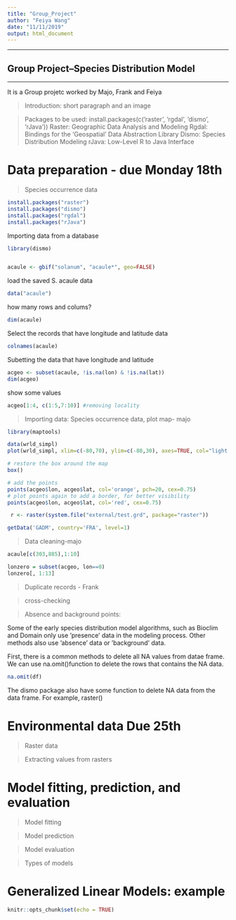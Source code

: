 ```yaml
---
title: "Group_Project"
author: "Feiya Wang"
date: "11/11/2019"
output: html_document
---
```

***
## Group Project--Species Distribution Model

***
It is a Group projetc worked by Majo, Frank and Feiya




>Introduction: short paragraph and an image

>Packages to be used: install.packages(c(’raster’, ’rgdal’, ’dismo’, ’rJava’)) 
Raster: Geographic Data Analysis and Modeling
Rgdal: Bindings for the 'Geospatial' Data Abstraction Library
Dismo: Species Distribution Modeling
rJava: Low-Level R to Java Interface

# Data preparation - due Monday 18th



>Species occurrence data

```r
install.packages("raster")
install.packages("dismo")
install.packages("rgdal")
install.packages("rJava")
```

Importing data from a database

```r
library(dismo)
```


```r
```


```r
acaule <- gbif("solanum", "acaule*", geo=FALSE)
```

load the saved S. acaule data
```r
data("acaule")
```
how many rows and colums?

```r
dim(acaule)
```

Select the records that have longitude and latitude data


```r
colnames(acaule)
```


Subetting the data that have longitude and latitude


```r
acgeo <- subset(acaule, !is.na(lon) & !is.na(lat))
dim(acgeo)
```
show some values

```r
acgeo[1:4, c(1:5,7:10)] #removing locality
```

>Importing data: Species occurrence data, plot map- majo

```r
library(maptools)
```


```r
data(wrld_simpl)
plot(wrld_simpl, xlim=c(-80,70), ylim=c(-80,30), axes=TRUE, col="light yellow")

# restore the box around the map
box()

# add the points
points(acgeo$lon, acgeo$lat, col='orange', pch=20, cex=0.75)
# plot points again to add a border, for better visibility
points(acgeo$lon, acgeo$lat, col='red', cex=0.75)
```

```r
 r <- raster(system.file("external/test.grd", package="raster"))

```


```r
getData('GADM', country='FRA', level=1)

```

>Data cleaning-majo

```r
acaule[c(303,885),1:10]
```


```r
lonzero = subset(acgeo, lon==0)
lonzero[, 1:13]
```


>Duplicate records - Frank

>cross-checking


>Absence and background points: 

Some of the early species distribution model algorithms, such as Bioclim and Domain only use ’presence’ data in the modeling process. Other methods also use ’absence’ data or ’background’ data.

First, there is a common methods to delete all NA values from datae frame. We can use na.omit()function to delete the rows that contains the NA data.
```r

na.omit(df)
```

The dismo package also have some function to delete NA data from the data frame.
For example, raster()
 
# Environmental data Due 25th

>Raster data

>Extracting values from rasters

# Model fitting, prediction, and evaluation
>Model fitting

>Model prediction

>Model evaluation

>Types of models

# Generalized Linear Models: example









```r
knitr::opts_chunk$set(echo = TRUE)
```

